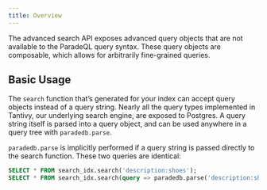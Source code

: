 ```yaml
---
title: Overview
---
```


The advanced search API exposes advanced query objects that are not available to the ParadeQL query syntax.
These query objects are composable, which allows for arbitrarily fine-grained queries.

## Basic Usage

The `search` function that’s generated for your index can accept query objects instead of a query string. Nearly all the query types implemented in Tantivy, our underlying search engine, are exposed to Postgres.
A query string itself is parsed into a query object, and can be used anywhere in a query tree with `paradedb.parse`.

`paradedb.parse` is implicitly performed if a query string is passed directly to the search function. These two queries are identical:

```sql
SELECT * FROM search_idx.search('description:shoes');
SELECT * FROM search_idx.search(query => paradedb.parse('description:shoes'));
```
